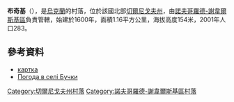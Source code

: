 {{coord|52|18|21|N|33|6|50|E|scale:100000|display=title}}

'''布奇基'''（{{lang-uk|Бучки}}），是[[烏克蘭|烏克蘭]]的村落，位於該國北部[[切爾尼戈夫州|切爾尼戈夫州]]，由[[諾夫哥羅德-謝韋爾斯基區|諾夫哥羅德-謝韋爾斯基區]]負責管轄，始建於1600年，面積1.16平方公里，海拔高度154米，2001年人口283。

==參考資料==
* [http://gska2.rada.gov.ua/pls/z7502/A005?rdat1=28.01.2010&rf7571=40622 картка]{{dead link|date=2017年12月 |bot=InternetArchiveBot |fix-attempted=yes }}
* [http://weather.in.ua/ua/chernigovskaja/2421 Погода в селі Бучки] {{Wayback|url=http://weather.in.ua/ua/chernigovskaja/2421 |date=20200812180538 }}

[[Category:切爾尼戈夫州村落|Category:切爾尼戈夫州村落]]
[[Category:諾夫哥羅德-謝韋爾斯基區村落|Category:諾夫哥羅德-謝韋爾斯基區村落]]


{{Chernihiv-geo-stub}}